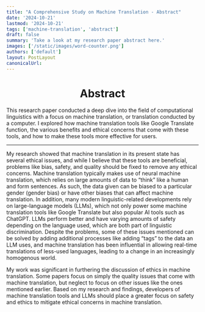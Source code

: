 ```yaml
---
title: "A Comprehensive Study on Machine Translation - Abstract"
date: '2024-10-21'
lastmod: '2024-10-21'
tags: ['machine-translation', 'abstract']
draft: false
summary: 'Take a look at my research paper abstract here.'
images: ['/static/images/word-counter.png']
authors: ['default']
layout: PostLayout
canonicalUrl:
---
```


# <center> Abstract </center>

This research paper conducted a deep dive into the field of computational linguistics with a focus on machine translation, or translation conducted by a computer. I explored how machine translation tools like Google Translate function, the various benefits and ethical concerns that come with these tools, and how to make these tools more effective for users.

---

My research showed that machine translation in its present state has several ethical issues, and while I believe that these tools are beneficial, problems like bias, safety, and quality should be fixed to remove any ethical concerns. Machine translation typically makes use of neural machine translation, which relies on large amounts of data to “think” like a human and form sentences. As such, the data given can be biased to a particular gender (gender bias) or have other biases that can affect machine translation. In addition, many modern linguistic-related developments rely on large-language models (LLMs), which not only power some machine translation tools like Google Translate but also popular AI tools such as ChatGPT. LLMs perform better and have varying amounts of safety depending on the language used, which are both part of linguistic discrimination. Despite the problems, some of these issues mentioned can be solved by adding additional processes like adding “tags” to the data an LLM uses, and machine translation has been influential in allowing real-time translations of less-used languages, leading to a change in an increasingly homogenous world. 


My work was significant in furthering the discussion of ethics in machine translation. Some papers focus on simply the quality issues that come with machine translation, but neglect to focus on other issues like the ones mentioned earlier. Based on my research and findings, developers of machine translation tools and LLMs should place a greater focus on safety and ethics to mitigate ethical concerns in machine translation.